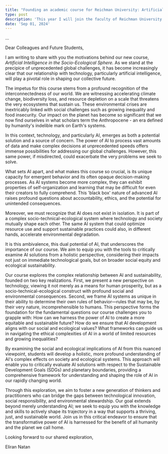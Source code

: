 ```yaml
---
title: "Founding an academic course for Reichman University: Artificial Intelligence in the Socio-Ecological Sphere (5318)."
type: post
description: 'This year I will join the faculty of Reichman University as a lecturer to establish new academic course. The course, "AI in the Socio-Ecological Sphere", challenges learners to fundamentally address the question: Can artificial intelligence promote a human future that is equitable and sustainable?'
date: 'Sep 01, 2024'
---
```

<span className="text-center tracking-widest">
...
</span>

Dear Colleagues and Future Students,

I am writing to share with you the motivations behind our new course, *Artificial Intelligence in the Socio-Ecological Sphere.* As we stand at the precipice of unprecedented global challenges, it has become increasingly clear that our relationship with technology, particularly artificial intelligence, will play a pivotal role in shaping our collective future.

The impetus for this course stems from a profound recognition of the interconnectedness of our world. We are witnessing accelerating climate change, biodiversity loss, and resource depletion on a scale that threatens the very ecosystems that sustain us. These environmental crises are inextricably linked with social challenges such as growing inequality and food insecurity. Our impact on the planet has become so significant that we now find ourselves in what scholars term the Anthropocene - an era defined by humanity's indelible mark on Earth's systems.

In this context, technology, and particularly AI, emerges as both a potential solution and a source of concern. The power of AI to process vast amounts of data and make complex decisions at unprecedented speeds offers immense possibilities for addressing our global challenges. However, this same power, if misdirected, could exacerbate the very problems we seek to solve.

What sets AI apart, and what makes this course so crucial, is its unique capacity for emergent behavior and its often opaque decision-making processes. As AI systems become more complex, they can exhibit properties of self-organization and learning that may be difficult for even their creators to fully comprehend. This 'black box' nature of advanced AI raises profound questions about accountability, ethics, and the potential for unintended consequences.

Moreover, we must recognize that AI does not exist in isolation. It is part of a complex socio-technical-ecological system where technology and society mutually shape each other. The same AI system that could optimize resource use and support sustainable practices could also, in different hands, accelerate environmental degradation.

It is this ambivalence, this dual potential of AI, that underscores the importance of our course. We aim to equip you with the tools to critically examine AI solutions from a holistic perspective, considering their impacts not just on immediate technological goals, but on broader social equity and ecological sustainability.

Our course explores the complex relationship between AI and sustainability, founded on two key realizations. First, we present a new perspective on technology, viewing it not merely as a means for human prosperity, but as a socio-technical-ecological construct with profound social and environmental consequences. Second, we frame AI systems as unique in their ability to determine their own rules of behavior—rules that may be, by their very nature, incomprehensible to humans. This perspective forms the foundation for the fundamental questions our course challenges you to grapple with: How can we harness the power of AI to create a more equitable and sustainable future? How do we ensure that AI development aligns with our social and ecological values? What frameworks can guide us in navigating the ethical complexities of AI in a world of limited resources and growing inequalities?

By examining the social and ecological implications of AI from this nuanced viewpoint, students will develop a holistic, more profound understanding of AI's complex effects on society and ecological systems. This approach will enable you to critically evaluate AI solutions with respect to the Sustainable Development Goals (SDGs) and planetary boundaries, providing a comprehensive framework for understanding and shaping the role of AI in our rapidly changing world.

Through this exploration, we aim to foster a new generation of thinkers and practitioners who can bridge the gaps between technological innovation, social responsibility, and environmental stewardship. Our goal extends beyond merely understanding AI; we seek to equip you with the knowledge and skills to actively shape its trajectory in a way that supports a thriving, just, and sustainable world. Join us in this critical endeavor to ensure that the transformative power of AI is harnessed for the benefit of all humanity and the planet we call home.

Looking forward to our shared exploration,

Eliran Natan






